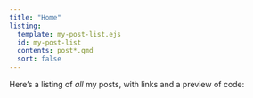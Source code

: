 ```yaml
---
title: "Home"
listing:
  template: my-post-list.ejs
  id: my-post-list
  contents: post*.qmd
  sort: false
---
```


Here's a listing of _all_ my posts, with links and a preview of code:

:::{#my-post-list}
:::
